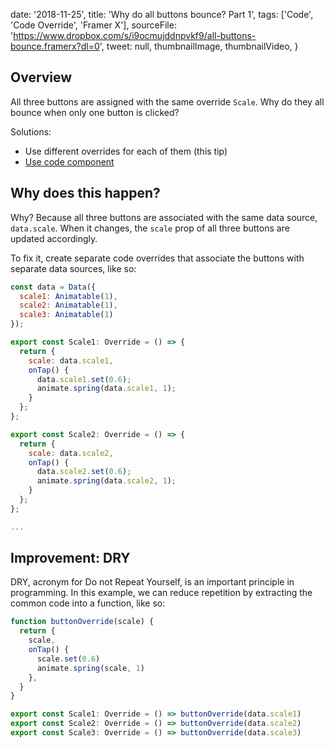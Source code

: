 

  date: '2018-11-25',
  title: 'Why do all buttons bounce? Part 1',
  tags: ['Code', 'Code Override', 'Framer X'],
  sourceFile:
    'https://www.dropbox.com/s/i9ocmujddnpvkf9/all-buttons-bounce.framerx?dl=0',
  tweet: null,
  thumbnailImage,
  thumbnailVideo,
}


## Overview

All three buttons are assigned with the same override `Scale`. Why do they all bounce when only one button is clicked?

Solutions:

- Use different overrides for each of them (this tip)
- [Use code component](/tips/why-all-buttons-bounce-2)

## Why does this happen?

Why? Because all three buttons are associated with the same data source, `data.scale`. When it changes, the `scale` prop of all three buttons are updated accordingly.

To fix it, create separate code overrides that associate the buttons with separate data sources, like so:

```js
const data = Data({
  scale1: Animatable(1),
  scale2: Animatable(1),
  scale3: Animatable(1)
});

export const Scale1: Override = () => {
  return {
    scale: data.scale1,
    onTap() {
      data.scale1.set(0.6);
      animate.spring(data.scale1, 1);
    }
  };
};

export const Scale2: Override = () => {
  return {
    scale: data.scale2,
    onTap() {
      data.scale2.set(0.6);
      animate.spring(data.scale2, 1);
    }
  };
};

...
```

## Improvement: DRY

DRY, acronym for Do not Repeat Yourself, is an important principle in programming. In this example, we can reduce repetition by extracting the common code into a function, like so:

```js
function buttonOverride(scale) {
  return {
    scale,
    onTap() {
      scale.set(0.6)
      animate.spring(scale, 1)
    },
  }
}

export const Scale1: Override = () => buttonOverride(data.scale1)
export const Scale2: Override = () => buttonOverride(data.scale2)
export const Scale3: Override = () => buttonOverride(data.scale3)
```
